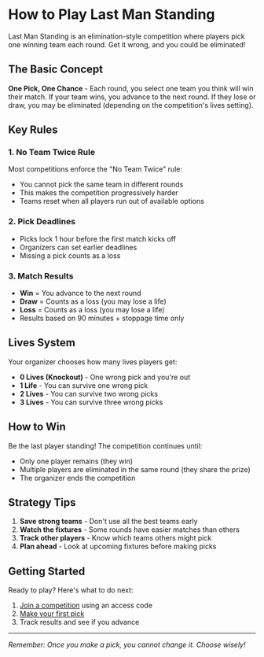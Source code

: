 # How to Play Last Man Standing

Last Man Standing is an elimination-style competition where players pick one winning team each round. Get it wrong, and you could be eliminated!

## The Basic Concept

**One Pick, One Chance** - Each round, you select one team you think will win their match. If your team wins, you advance to the next round. If they lose or draw, you may be eliminated (depending on the competition's lives setting).

## Key Rules

### 1. No Team Twice Rule
Most competitions enforce the "No Team Twice" rule:
- You cannot pick the same team in different rounds
- This makes the competition progressively harder
- Teams reset when all players run out of available options

### 2. Pick Deadlines
- Picks lock 1 hour before the first match kicks off
- Organizers can set earlier deadlines
- Missing a pick counts as a loss

### 3. Match Results
- **Win** = You advance to the next round
- **Draw** = Counts as a loss (you may lose a life)
- **Loss** = Counts as a loss (you may lose a life)
- Results based on 90 minutes + stoppage time only

## Lives System

Your organizer chooses how many lives players get:

- **0 Lives (Knockout)** - One wrong pick and you're out
- **1 Life** - You can survive one wrong pick
- **2 Lives** - You can survive two wrong picks
- **3 Lives** - You can survive three wrong picks

## How to Win

Be the last player standing! The competition continues until:
- Only one player remains (they win)
- Multiple players are eliminated in the same round (they share the prize)
- The organizer ends the competition

## Strategy Tips

1. **Save strong teams** - Don't use all the best teams early
2. **Watch the fixtures** - Some rounds have easier matches than others
3. **Track other players** - Know which teams others might pick
4. **Plan ahead** - Look at upcoming fixtures before making picks

## Getting Started

Ready to play? Here's what to do next:

1. [Join a competition](/help/guides/joining-competition) using an access code
2. [Make your first pick](/help/guides/making-picks)
3. Track results and see if you advance

---

*Remember: Once you make a pick, you cannot change it. Choose wisely!*